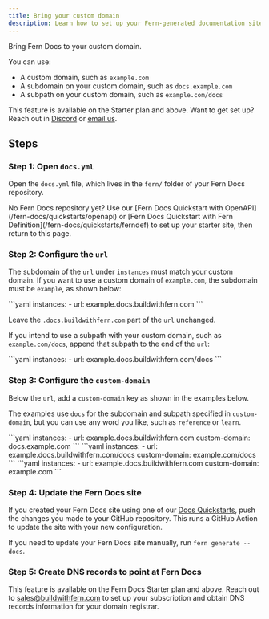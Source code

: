 ```yaml
---
title: Bring your custom domain
description: Learn how to set up your Fern-generated documentation site to use a custom domain, subdomain, or subpath.
---
```


Bring Fern Docs to your custom domain.

You can use:
- A custom domain, such as `example.com`
- A subdomain on your custom domain, such as `docs.example.com`
- A subpath on your custom domain, such as `example.com/docs`

<Tip>This feature is available on the Starter plan and above. Want to get set up? Reach out in [Discord](https://discord.com/invite/JkkXumPzcG) or [email us](mailto:sales@buildwithfern.com).</Tip>

## Steps

<Steps>

### Step 1: Open `docs.yml`

Open the `docs.yml` file, which lives in the `fern/` folder of your Fern Docs repository.

<Tip>
No Fern Docs repository yet? Use our [Fern Docs Quickstart with OpenAPI](/fern-docs/quickstarts/openapi) or [Fern Docs Quickstart with Fern Definition](/fern-docs/quickstarts/ferndef) to set up your starter site, then return to this page. 
</Tip>

### Step 2: Configure the `url`

The subdomain of the `url` under `instances` must match your custom domain. If you want to use a custom domain of `example.com`, the subdomain must be `example`, as shown below:

<CodeBlock title="docs.yml example">
```yaml
instances: 
  - url: example.docs.buildwithfern.com
```
</CodeBlock>

Leave the `.docs.buildwithfern.com` part of the `url` unchanged. 

If you intend to use a subpath with your custom domain, such as `example.com/docs`, append that subpath to the end of the `url`:

<CodeBlock title="docs.yml example for subpath">
```yaml
instances: 
  - url: example.docs.buildwithfern.com/docs
```
</CodeBlock>

### Step 3: Configure the `custom-domain`

Below the `url`, add a `custom-domain` key as shown in the examples below.

<Tip>The examples use `docs` for the subdomain and subpath specified in `custom-domain`, but you can use any word you like, such as `reference` or `learn`.</Tip>

<CodeBlocks>
<CodeBlock title="Custom subdomain">
```yaml 
instances: 
  - url: example.docs.buildwithfern.com
    custom-domain: docs.example.com
```
</CodeBlock>
<CodeBlock title="Custom subpath">
```yaml 
instances: 
  - url: example.docs.buildwithfern.com/docs
    custom-domain: example.com/docs
```
</CodeBlock>
<CodeBlock title="Custom domain">
```yaml 
instances: 
  - url: example.docs.buildwithfern.com
    custom-domain: example.com
```
</CodeBlock>
</CodeBlocks>

### Step 4: Update the Fern Docs site

If you created your Fern Docs site using one of our [Docs Quickstarts](/overview/get-started#fern-docs-quickstarts), push the changes you made to your GitHub repository. This runs a GitHub Action to update the site with your new configuration.

If you need to update your Fern Docs site manually, run `fern generate --docs`.

### Step 5: Create DNS records to point at Fern Docs

This feature is available on the Fern Docs Starter plan and above. Reach out to [sales@buildwithfern.com](mailto:sales@buildwithfern.com) to set up your subscription and obtain DNS records information for your domain registrar. 

</Steps>